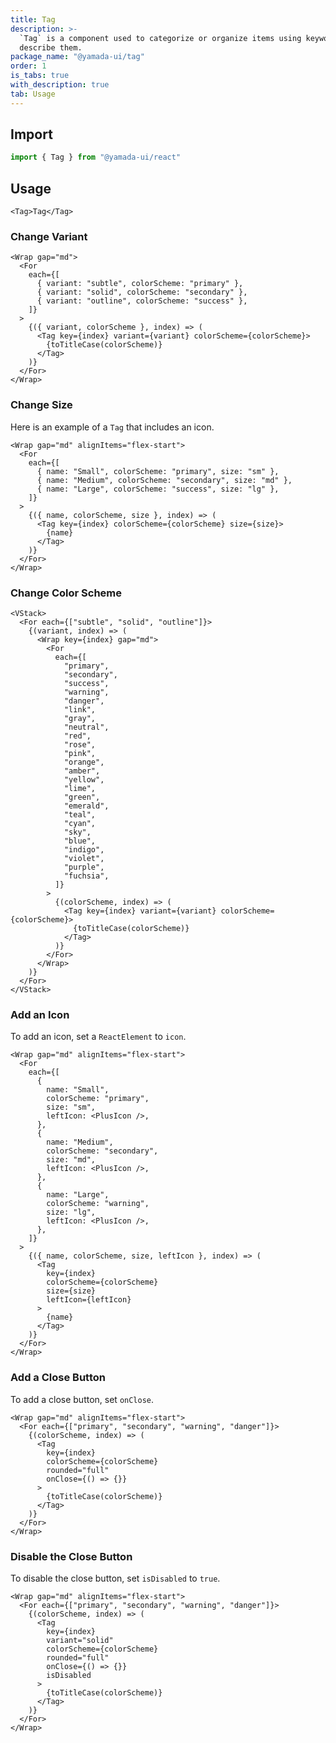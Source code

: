 ```yaml
---
title: Tag
description: >-
  `Tag` is a component used to categorize or organize items using keywords that
  describe them.
package_name: "@yamada-ui/tag"
order: 1
is_tabs: true
with_description: true
tab: Usage
---
```


## Import

```ts
import { Tag } from "@yamada-ui/react"
```

## Usage

```tsx
<Tag>Tag</Tag>
```

### Change Variant

```tsx
<Wrap gap="md">
  <For
    each={[
      { variant: "subtle", colorScheme: "primary" },
      { variant: "solid", colorScheme: "secondary" },
      { variant: "outline", colorScheme: "success" },
    ]}
  >
    {({ variant, colorScheme }, index) => (
      <Tag key={index} variant={variant} colorScheme={colorScheme}>
        {toTitleCase(colorScheme)}
      </Tag>
    )}
  </For>
</Wrap>
```

### Change Size

Here is an example of a `Tag` that includes an icon.

```tsx
<Wrap gap="md" alignItems="flex-start">
  <For
    each={[
      { name: "Small", colorScheme: "primary", size: "sm" },
      { name: "Medium", colorScheme: "secondary", size: "md" },
      { name: "Large", colorScheme: "success", size: "lg" },
    ]}
  >
    {({ name, colorScheme, size }, index) => (
      <Tag key={index} colorScheme={colorScheme} size={size}>
        {name}
      </Tag>
    )}
  </For>
</Wrap>
```

### Change Color Scheme

```tsx
<VStack>
  <For each={["subtle", "solid", "outline"]}>
    {(variant, index) => (
      <Wrap key={index} gap="md">
        <For
          each={[
            "primary",
            "secondary",
            "success",
            "warning",
            "danger",
            "link",
            "gray",
            "neutral",
            "red",
            "rose",
            "pink",
            "orange",
            "amber",
            "yellow",
            "lime",
            "green",
            "emerald",
            "teal",
            "cyan",
            "sky",
            "blue",
            "indigo",
            "violet",
            "purple",
            "fuchsia",
          ]}
        >
          {(colorScheme, index) => (
            <Tag key={index} variant={variant} colorScheme={colorScheme}>
              {toTitleCase(colorScheme)}
            </Tag>
          )}
        </For>
      </Wrap>
    )}
  </For>
</VStack>
```

### Add an Icon

To add an icon, set a `ReactElement` to `icon`.

```tsx
<Wrap gap="md" alignItems="flex-start">
  <For
    each={[
      {
        name: "Small",
        colorScheme: "primary",
        size: "sm",
        leftIcon: <PlusIcon />,
      },
      {
        name: "Medium",
        colorScheme: "secondary",
        size: "md",
        leftIcon: <PlusIcon />,
      },
      {
        name: "Large",
        colorScheme: "warning",
        size: "lg",
        leftIcon: <PlusIcon />,
      },
    ]}
  >
    {({ name, colorScheme, size, leftIcon }, index) => (
      <Tag
        key={index}
        colorScheme={colorScheme}
        size={size}
        leftIcon={leftIcon}
      >
        {name}
      </Tag>
    )}
  </For>
</Wrap>
```

### Add a Close Button

To add a close button, set `onClose`.

```tsx
<Wrap gap="md" alignItems="flex-start">
  <For each={["primary", "secondary", "warning", "danger"]}>
    {(colorScheme, index) => (
      <Tag
        key={index}
        colorScheme={colorScheme}
        rounded="full"
        onClose={() => {}}
      >
        {toTitleCase(colorScheme)}
      </Tag>
    )}
  </For>
</Wrap>
```

### Disable the Close Button

To disable the close button, set `isDisabled` to `true`.

```tsx
<Wrap gap="md" alignItems="flex-start">
  <For each={["primary", "secondary", "warning", "danger"]}>
    {(colorScheme, index) => (
      <Tag
        key={index}
        variant="solid"
        colorScheme={colorScheme}
        rounded="full"
        onClose={() => {}}
        isDisabled
      >
        {toTitleCase(colorScheme)}
      </Tag>
    )}
  </For>
</Wrap>
```
